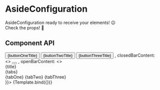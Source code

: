 
<Meta title='Components/AsideConfiguration' component={AsideConfiguration} />

# AsideConfiguration

AsideConfiguration ready to receive your elements! 😉 <br />
Check the props! 👋 <br />

## Component API

<Props />


<Canvas>
  <Story name='AsideConfiguration'
  args={{
      title: 'Configuration',
  buttonOneTitle: 'One',
  buttonTwoTitle: 'Two',
  buttonThreeTitle: 'Three',
  tabOne: 'I'm inside.',
  tabTwo: '',
  tabThree: '',
  clickToogleBar: '',
  clickTab: '',
  isBarExtendedProp: true, 
  tabs: <> <Button id={'buttonTabAside1'} style={{width: '100%', whiteSpace: "nowrap", fontFamily: 'Roboto Condensed', fontSize: 13, color: "#ffffff", backgroundColor: '#4CB3BA'}} onClick={clickTab}>{buttonOneTitle}</Button>
      <Button id={'buttonTabAside2'} style={{width: '100%', whiteSpace: "nowrap", fontFamily: 'Roboto Condensed', fontSize: 13}} onClick={clickTab}>{buttonTwoTitle}</Button>
      <Button id={'buttonTabAside3'} style={{width: '100%', fontFamily: 'Roboto Condensed', fontSize: 13, whiteSpace: 'nowrap'}} onClick={clickTab}>{buttonThreeTitle}</Button>
    </>,
  closedBarContent:<> <Button style={{minWidth: 34, minHeight: 34, width: 34,  height: 34, marginTop: 4}}  variant="contained" color="primary" href="#contained-buttons">
      <AirplanemodeActiveIcon />
    </Button> </>,
  openBarContent: <> <Nav style={{flexDirection: "column", display: "flex", paddingLeft: 0, listStyle: "none", position: "relative", height: 'calc(100% - 51px)', width: '100%'}}> 
  <Typography style={{textAlign: "left", paddingLeft: 10, paddingTop: 5, paddingBottom: 5, fontWeight: 700}}>
    {title}
  </Typography>
  
  <div>
    <ButtonGroup style={{paddingLeft: 15, paddingRight: 15, width: "100%"}} color="primary" aria-label="outlined primary button group">
      {tabs}
    </ButtonGroup>
  </div>

  <div style={{overflow: 'auto', height: '100%'}}>
    {tabOne}
     {tabTwo}
    {tabThree}
  </div>
</Nav> </>}}>
    {Template.bind({})}
  </Story>
</Canvas>
